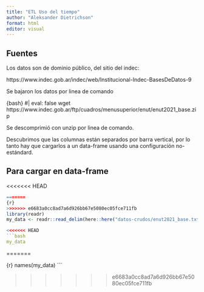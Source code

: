 ```yaml
---
title: "ETL Uso del tiempo"
author: "Aleksander Dietrichson"
format: html
editor: visual
---
```


## Fuentes

Los datos son de dominio público, del sitio del indec:

https://www.indec.gob.ar/indec/web/Institucional-Indec-BasesDeDatos-9

Se bajaron los datos por linea de comando

{bash}
#| eval: false
wget https://www.indec.gob.ar/ftp/cuadros/menusuperior/enut/enut2021_base.zip


Se descomprimió con unzip por linea de comando.

Descubrimos que las columnas están separados por barra vertical, por lo tanto hay que cargarlos a un data-frame usando una configuración no-estándard.

## Para cargar en data-frame

<<<<<<< HEAD
```r
=======
{r}
>>>>>>> e6683a0cc8ad7a6d926bb67e5080ec05fce711fb
library(readr)
my_data <- readr::read_delim(here::here("datos-crudos/enut2021_base.txt"), delim = "|")

<<<<<<< HEAD
```bash
my_data
```
=======

{r}
names(my_data)
```

>>>>>>> e6683a0cc8ad7a6d926bb67e5080ec05fce711fb

